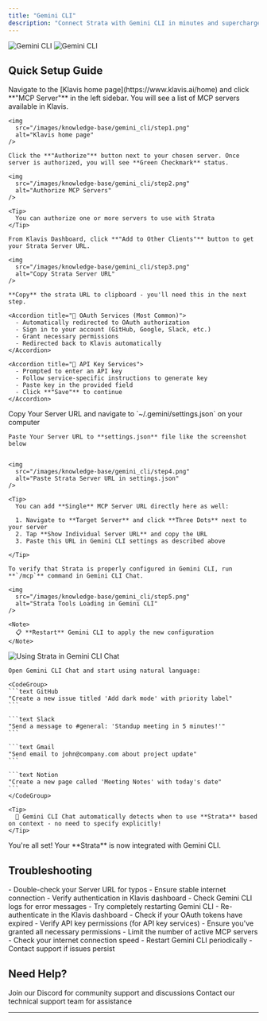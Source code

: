 ```yaml
---
title: "Gemini CLI"
description: "Connect Strata with Gemini CLI in minutes and supercharge your AI coding experience"
---
```

<img
  className="block dark:hidden"
  src="/images/knowledge-base/gemini_cli/Gemini_CLI.png"
  alt="Gemini CLI"
/>
<img
  className="hidden dark:block"
  src="/images/knowledge-base/gemini_cli/Gemini_CLI.png"
  alt="Gemini CLI"
/>

## Quick Setup Guide

<Steps>
  <Step title="Authorize MCP Servers to Use with Strata">
    Navigate to the [Klavis home page](https://www.klavis.ai/home) and click **"MCP Server"** in the left sidebar. You will see a list of MCP servers available in Klavis.

    <img
      src="/images/knowledge-base/gemini_cli/step1.png"
      alt="Klavis home page"
    />  

    Click the **"Authorize"** button next to your chosen server. Once server is authorized, you will see **Green Checkmark** status.

    <img
      src="/images/knowledge-base/gemini_cli/step2.png"
      alt="Authorize MCP Servers"
    />

    <Tip>
      You can authorize one or more servers to use with Strata
    </Tip>

  </Step>

  <Step title="Get Strata Server URL">

    From Klavis Dashboard, click **"Add to Other Clients"** button to get your Strata Server URL.
  
    <img
      src="/images/knowledge-base/gemini_cli/step3.png"
      alt="Copy Strata Server URL"
    />

    **Copy** the strata URL to clipboard - you'll need this in the next step.
    
    <Accordion title="🔐 OAuth Services (Most Common)">
      - Automatically redirected to OAuth authorization
      - Sign in to your account (GitHub, Google, Slack, etc.)
      - Grant necessary permissions
      - Redirected back to Klavis automatically
    </Accordion>
    
    <Accordion title="🔑 API Key Services">
      - Prompted to enter an API key
      - Follow service-specific instructions to generate key
      - Paste key in the provided field
      - Click **"Save"** to continue
    </Accordion>
  </Step>



  <Step title="Configure Gemini CLI">
    Copy Your Server URL and navigate to `~/.gemini/settings.json` on your computer

    
    Paste Your Server URL to **settings.json** file like the screenshot below


    <img
      src="/images/knowledge-base/gemini_cli/step4.png"
      alt="Paste Strata Server URL in settings.json"
    />

    <Tip>
      You can add **Single** MCP Server URL directly here as well:

      1. Navigate to **Target Server** and click **Three Dots** next to your server
      2. Tap **Show Individual Server URL** and copy the URL
      3. Paste this URL in Gemini CLI settings as described above

    </Tip>

  </Step>

  <Step title="Verify Tools Loading">

    To verify that Strata is properly configured in Gemini CLI, run **`/mcp`** command in Gemini CLI Chat.
     
    <img
      src="/images/knowledge-base/gemini_cli/step5.png"
      alt="Strata Tools Loading in Gemini CLI"
    />
    
    <Note>
      📋 **Restart** Gemini CLI to apply the new configuration
    </Note>
    
  </Step>

  <Step title="Start Using in Gemini CLI Chat">
    <img
      src="/images/knowledge-base/gemini_cli/step6.jpg"
      alt="Using Strata in Gemini CLI Chat"
    />
    
    Open Gemini CLI Chat and start using natural language:
    
    <CodeGroup>
    ```text GitHub
    "Create a new issue titled 'Add dark mode' with priority label"
    ```
    
    ```text Slack
    "Send a message to #general: 'Standup meeting in 5 minutes!'"
    ```
    
    ```text Gmail
    "Send email to john@company.com about project update"
    ```
    
    ```text Notion
    "Create a new page called 'Meeting Notes' with today's date"
    ```
    </CodeGroup>
    
    <Tip>
      🎯 Gemini CLI Chat automatically detects when to use **Strata** based on context - no need to specify explicitly!
    </Tip>
  </Step>

  <Step title="Happy Building! 🎉">
    You're all set! Your **Strata** is now integrated with Gemini CLI.
  </Step>
</Steps>

## Troubleshooting

<AccordionGroup>
  <Accordion title="🔧 Tools Not Appearing">
    - Double-check your Server URL for typos
    - Ensure stable internet connection
    - Verify authentication in Klavis dashboard
    - Check Gemini CLI logs for error messages
    - Try completely restarting Gemini CLI
  </Accordion>
  
  <Accordion title="🔐 Authentication Issues">
    - Re-authenticate in the Klavis dashboard
    - Check if your OAuth tokens have expired
    - Verify API key permissions (for API key services)
    - Ensure you've granted all necessary permissions
  </Accordion>
  
  <Accordion title="⚡ Performance Issues">
    - Limit the number of active MCP servers
    - Check your internet connection speed
    - Restart Gemini CLI periodically
    - Contact support if issues persist
  </Accordion>
</AccordionGroup>

## Need Help?

<CardGroup cols={2}>
  <Card title="Community" icon="discord">
    Join our Discord for community support and discussions
  </Card>
  <Card title="Support" icon="headphones">
    Contact our technical support team for assistance
  </Card>
</CardGroup>

---